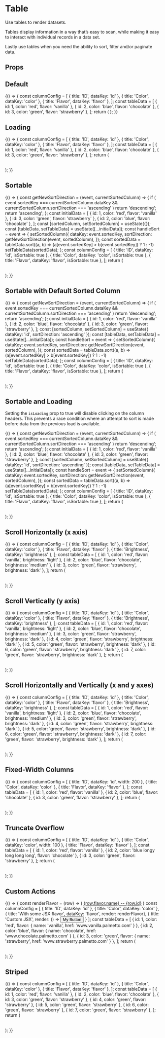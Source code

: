 
<Meta
  title="Components/Table"
  component={Table}
  decorators={[withA11y]}
/>

# Table

Use tables to render datasets.

Tables display information in a way that’s easy to scan, while making it easy to interact with individual records in a data set.

Lastly use tables when you need the ability to sort, filter and/or paginate data.

## Props

<Props of={Table} />

## Default

<Preview>
  <Story name="Default">
    {() => {
      const columnConfig = [
        { title: 'ID', dataKey: 'id' },
        { title: 'Color', dataKey: 'color' },
        { title: 'Flavor', dataKey: 'flavor' },
      ];
      const tableData = [
        { id: 1, color: 'red', flavor: 'vanilla' },
        { id: 2, color: 'blue', flavor: 'chocolate' },
        { id: 3, color: 'green', flavor: 'strawberry' },
      ];
      return (
        <Table rowKey="id" columns={columnConfig} rows={tableData} />
      );
    }}
  </Story>
</Preview>

## Loading

<Preview>
  <Story name="Loading">
    {() => {
      const columnConfig = [
        { title: 'ID', dataKey: 'id' },
        { title: 'Color', dataKey: 'color' },
        { title: 'Flavor', dataKey: 'flavor' },
      ];
      const tableData = [
        { id: 1, color: 'red', flavor: 'vanilla' },
        { id: 2, color: 'blue', flavor: 'chocolate' },
        { id: 3, color: 'green', flavor: 'strawberry' },
      ];
      return (
        <Table rowKey="id" columns={columnConfig} rows={tableData} isLoading />
      );
    }}
  </Story>
</Preview>


## Sortable

<Preview>
  <Story name="Sortable">
    {() => {
      const getNewSortDirection = (event, currentSortedColumn) => {
        if (
          event.sortedKey === currentSortedColumn.dataKey
          && currentSortedColumn.sortDirection === 'ascending'
        ) return 'descending';
        return 'ascending';
      };
      const initialData = [
        { id: 1, color: 'red', flavor: 'vanilla' },
        { id: 3, color: 'green', flavor: 'strawberry' },
        { id: 2, color: 'blue', flavor: 'chocolate' },
      ];
      const [sortedColumn, setSortedColumn] = useState({});
      const [tableData, setTableData] = useState([...initialData]);
      const handleSort = event => {
        setSortedColumn({
          dataKey: event.sortedKey,
          sortDirection: getNewSortDirection(event, sortedColumn),
        });
        const sortedData = tableData.sort((a, b) => (a[event.sortedKey] > b[event.sortedKey]) ? 1 : -1)
        setTableData(sortedData);
      };
      const columnConfig = [
        { title: 'ID', dataKey: 'id', isSortable: true },
        { title: 'Color', dataKey: 'color', isSortable: true },
        { title: 'Flavor', dataKey: 'flavor', isSortable: true },
      ];
      return (
        <Table
          rowKey="id"
          columns={columnConfig}
          rows={tableData}
          sortedColumn={sortedColumn}
          onSort={handleSort}
        />
      );
    }}
  </Story>
</Preview>


## Sortable with Default Sorted Column

<Preview>
  <Story name="Sortable with Default">
    {() => {
      const getNewSortDirection = (event, currentSortedColumn) => {
        if (
          event.sortedKey === currentSortedColumn.dataKey
          && currentSortedColumn.sortDirection === 'ascending'
        ) return 'descending';
        return 'ascending';
      };
      const initialData = [
        { id: 1, color: 'red', flavor: 'vanilla' },
        { id: 2, color: 'blue', flavor: 'chocolate' },
        { id: 3, color: 'green', flavor: 'strawberry' },
      ];
      const [sortedColumn, setSortedColumn] = useState({ dataKey: 'id', sortDirection: 'ascending' });
      const [tableData, setTableData] = useState([...initialData]);
      const handleSort = event => {
        setSortedColumn({
          dataKey: event.sortedKey,
          sortDirection: getNewSortDirection(event, sortedColumn),
        });
        const sortedData = tableData.sort((a, b) => (a[event.sortedKey] > b[event.sortedKey]) ? 1 : -1)
        setTableData(sortedData);
      };
      const columnConfig = [
        { title: 'ID', dataKey: 'id', isSortable: true },
        { title: 'Color', dataKey: 'color', isSortable: true },
        { title: 'Flavor', dataKey: 'flavor', isSortable: true },
      ];
      return (
        <Table
          rowKey="id"
          columns={columnConfig}
          rows={tableData}
          sortedColumn={sortedColumn}
          onSort={handleSort}
        />
      );
    }}
  </Story>
</Preview>


## Sortable and Loading

Setting the `isLoading` prop to true will disable clicking on the column headers. This prevents a race condition where an attempt to sort is made before data from the previous load is available.

<Preview>
  <Story name="Sortable and Loading">
    {() => {
      const getNewSortDirection = (event, currentSortedColumn) => {
        if (
          event.sortedKey === currentSortedColumn.dataKey
          && currentSortedColumn.sortDirection === 'ascending'
        ) return 'descending';
        return 'ascending';
      };
      const initialData = [
        { id: 1, color: 'red', flavor: 'vanilla' },
        { id: 2, color: 'blue', flavor: 'chocolate' },
        { id: 3, color: 'green', flavor: 'strawberry' },
      ];
      const [sortedColumn, setSortedColumn] = useState({ dataKey: 'id', sortDirection: 'ascending' });
      const [tableData, setTableData] = useState([...initialData]);
      const handleSort = event => {
        setSortedColumn({
          dataKey: event.sortedKey,
          sortDirection: getNewSortDirection(event, sortedColumn),
        });
        const sortedData = tableData.sort((a, b) => (a[event.sortedKey] > b[event.sortedKey]) ? 1 : -1)
        setTableData(sortedData);
      };
      const columnConfig = [
        { title: 'ID', dataKey: 'id', isSortable: true },
        { title: 'Color', dataKey: 'color', isSortable: true },
        { title: 'Flavor', dataKey: 'flavor', isSortable: true },
      ];
      return (
        <Table
          rowKey="id"
          columns={columnConfig}
          rows={tableData}
          sortedColumn={sortedColumn}
          onSort={handleSort}
          isLoading
        />
      );
    }}
  </Story>
</Preview>

## Scroll Horizontally (x axis)

<Preview>
  <Story name="Scroll (x)">
    {() => {
      const columnConfig = [
        { title: 'ID', dataKey: 'id' },
        { title: 'Color', dataKey: 'color' },
        { title: 'Flavor', dataKey: 'flavor' },
        { title: 'Brightness', dataKey: 'brightness' },
      ];
      const tableData = [
        { id: 1, color: 'red', flavor: 'vanilla', brightness: 'light' },
        { id: 2, color: 'blue', flavor: 'chocolate', brightness: 'medium' },
        { id: 3, color: 'green', flavor: 'strawberry', brightness: 'dark' },
      ];
      return (
        <Table
          rowKey="id"
          columns={columnConfig}
          rows={tableData}
          scroll={{ x: 200 }}
        />
      );
    }}
  </Story>
</Preview>

## Scroll Vertically (y axis)

<Preview>
  <Story name="Scroll (y)">
    {() => {
      const columnConfig = [
        { title: 'ID', dataKey: 'id' },
        { title: 'Color', dataKey: 'color' },
        { title: 'Flavor', dataKey: 'flavor' },
        { title: 'Brightness', dataKey: 'brightness' },
      ];
      const tableData = [
        { id: 1, color: 'red', flavor: 'vanilla', brightness: 'light' },
        { id: 2, color: 'blue', flavor: 'chocolate', brightness: 'medium' },
        { id: 3, color: 'green', flavor: 'strawberry', brightness: 'dark' },
        { id: 4, color: 'green', flavor: 'strawberry', brightness: 'dark' },
        { id: 5, color: 'green', flavor: 'strawberry', brightness: 'dark' },
        { id: 6, color: 'green', flavor: 'strawberry', brightness: 'dark' },
        { id: 7, color: 'green', flavor: 'strawberry', brightness: 'dark' },
      ];
      return (
        <Table
          rowKey="id"
          columns={columnConfig}
          rows={tableData}
          scroll={{ y: 150 }}
        />
      );
    }}
  </Story>
</Preview>

## Scroll Horizontally and Vertically (x and y axes)

<Preview>
  <Story name="Scroll (x and y)">
    {() => {
      const columnConfig = [
        { title: 'ID', dataKey: 'id' },
        { title: 'Color', dataKey: 'color' },
        { title: 'Flavor', dataKey: 'flavor' },
        { title: 'Brightness', dataKey: 'brightness' },
      ];
      const tableData = [
        { id: 1, color: 'red', flavor: 'vanilla', brightness: 'light' },
        { id: 2, color: 'blue', flavor: 'chocolate', brightness: 'medium' },
        { id: 3, color: 'green', flavor: 'strawberry', brightness: 'dark' },
        { id: 4, color: 'green', flavor: 'strawberry', brightness: 'dark' },
        { id: 5, color: 'green', flavor: 'strawberry', brightness: 'dark' },
        { id: 6, color: 'green', flavor: 'strawberry', brightness: 'dark' },
        { id: 7, color: 'green', flavor: 'strawberry', brightness: 'dark' },
      ];
      return (
        <Table
          rowKey="id"
          columns={columnConfig}
          rows={tableData}
          scroll={{ x: 200, y: 150 }}
        />
      );
    }}
  </Story>
</Preview>


## Fixed-Width Columns

<Preview>
  <Story name="Fixed-width Columns">
    {() => {
      const columnConfig = [
        { title: 'ID', dataKey: 'id', width: 200 },
        { title: 'Color', dataKey: 'color' },
        { title: 'Flavor', dataKey: 'flavor' },
      ];
      const tableData = [
        { id: 1, color: 'red', flavor: 'vanilla' },
        { id: 2, color: 'blue', flavor: 'chocolate' },
        { id: 3, color: 'green', flavor: 'strawberry' },
      ];
      return (
        <Table
          rowKey="id"
          columns={columnConfig}
          rows={tableData}
          useFixedWidthColumns
        />
      );
    }}
  </Story>
</Preview>


## Truncate Overflow

<Preview>
  <Story name="Truncate Overflow">
    {() => {
      const columnConfig = [
        { title: 'ID', dataKey: 'id' },
        { title: 'Color', dataKey: 'color', width: 100 },
        { title: 'Flavor', dataKey: 'flavor' },
      ];
      const tableData = [
        { id: 1, color: 'red', flavor: 'vanilla' },
        { id: 2, color: 'blue longy long long long', flavor: 'chocolate' },
        { id: 3, color: 'green', flavor: 'strawberry' },
      ];
      return (
        <Table
          rowKey="id"
          columns={columnConfig}
          rows={tableData}
          useFixedWidthColumns
          truncateOverflow
        />
      );
    }}
  </Story>
</Preview>


## Custom Actions

<Preview>
  <Story name="Custom Actions">
    {() => {
      const renderFlavor = (row) => (
        <a href={row.flavor.href}>{row.flavor.name} -- {row.id}</a>
      )
      const columnConfig = [
        { title: 'ID', dataKey: 'id' },
        { title: 'Color', dataKey: 'color' },
        { title: 'With some JSX flavor', dataKey: 'flavor', render: renderFlavor},
        { title: 'Custom JSX', render: () => <Button>My Button</Button> }
      ];
      const tableData = [
        { id: 1, color: 'red', flavor: { name: 'vanilla', href: 'www.vanilla.palmetto.com' } },
        { id: 2, color: 'blue', flavor: { name: 'chocolate', href: 'www.chocolate.palmetto.com' } },
        { id: 3, color: 'green', flavor: { name: 'strawberry', href: 'www.strawberry.palmetto.com' } },
      ];
      return (
        <Table
          rowKey="id"
          columns={columnConfig}
          rows={tableData}
        />
      );
    }}
  </Story>
</Preview>

## Striped

<Preview>
  <Story name="Striped">
    {() => {
      const columnConfig = [
        { title: 'ID', dataKey: 'id' },
        { title: 'Color', dataKey: 'color' },
        { title: 'Flavor', dataKey: 'flavor' },
      ];
      const tableData = [
        { id: 1, color: 'red', flavor: 'vanilla' },
        { id: 2, color: 'blue', flavor: 'chocolate' },
        { id: 3, color: 'green', flavor: 'strawberry' },
        { id: 4, color: 'green', flavor: 'strawberry' },
        { id: 5, color: 'green', flavor: 'strawberry' },
        { id: 6, color: 'green', flavor: 'strawberry' },
        { id: 7, color: 'green', flavor: 'strawberry' },
      ];
      return (
        <Table rowKey="id" columns={columnConfig} rows={tableData} isStriped />
      );
    }}
  </Story>
</Preview>

<!--
## Empty Cell Placeholder

<Preview>
  <Story name="Empty Cell Placeholder">
    {() => {
      const columnConfig = [
        { heading: 'ID', id: 'first' },
        { heading: 'Color', id: 'second' },
        { heading: 'Flavor', id: 'third' },
      ];
      const tableData = [
        { id: undefined, color: 'red', flavor: 'vanilla' },
        { id: 2, color: null, flavor: 'chocolate' },
        { id: 3, color: 'green', flavor: '' },
      ];
      return (
        <Table>
          <TableHead columns={columnConfig} />
          <TableBody>
            {tableData.map(row => <TableRow data={row} key={row.id} id={row.id} emptyCellPlaceholder="--" />)}
          </TableBody>
        </Table>
      );
    }}
  </Story>
</Preview>

## Borderless

<Preview>
  <Story name="Borderless">
    {() => {
      const columnConfig = [
        { heading: 'ID', id: 'first' },
        { heading: 'Color', id: 'second' },
        { heading: 'Flavor', id: 'third' },
      ];
      const tableData = [
        { id: 1, color: 'red', flavor: 'vanilla' },
        { id: 2, color: 'blue', flavor: 'chocolate' },
        { id: 3, color: 'green', flavor: 'strawberry' },
      ];
      return (
        <Table isBorderless>
          <TableHead columns={columnConfig} />
          <TableBody>
            {tableData.map(row => <TableRow data={row} key={row.id} id={row.id} />)}
          </TableBody>
        </Table>
      );
    }}
  </Story>
</Preview>

## Compact

<Preview>
  <Story name="Compact">
    {() => {
      const columnConfig = [
        { heading: 'ID', id: 'first' },
        { heading: 'Color', id: 'second' },
        { heading: 'Flavor', id: 'third' },
      ];
      const tableData = [
        { id: 1, color: 'red', flavor: 'vanilla' },
        { id: 2, color: 'blue', flavor: 'chocolate' },
        { id: 3, color: 'green', flavor: 'strawberry' },
      ];
      return (
        <Table isCompact>
          <TableHead columns={columnConfig} />
          <TableBody>
            {tableData.map(row => <TableRow data={row} key={row.id} id={row.id} />)}
          </TableBody>
        </Table>
      );
    }}
  </Story>
</Preview>

## Hover

<Preview>
  <Story name="Hover">
    {() => {
      const columnConfig = [
        { heading: 'ID', id: 'first' },
        { heading: 'Color', id: 'second' },
        { heading: 'Flavor', id: 'third' },
      ];
      const tableData = [
        { id: 1, color: 'red', flavor: 'vanilla' },
        { id: 2, color: 'blue', flavor: 'chocolate' },
        { id: 3, color: 'green', flavor: 'strawberry' },
      ];
      return (
        <Table isStriped hoverableRows>
          <TableHead columns={columnConfig} />
          <TableBody>
            {tableData.map(row => <TableRow data={row} key={row.id} id={row.id} />)}
          </TableBody>
        </Table>
      );
    }}
  </Story>
</Preview> -->
